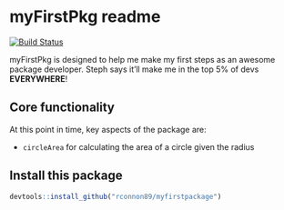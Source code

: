 # myFirstPkg readme

[![Build Status](https://travis-ci.org/rconnon89/myfirstproject.svg?branch=master)](https://travis-ci.org/rconnon89/myfirstproject)

myFirstPkg is designed to help me make my first steps as an awesome package developer. Steph says it'll make me in the top 5% of devs **EVERYWHERE**!

## Core functionality
At this point in time, key aspects of the package are:

- `circleArea` for calculating the area of a circle given the radius

## Install this package
```r
devtools::install_github("rconnon89/myfirstpackage")
```
